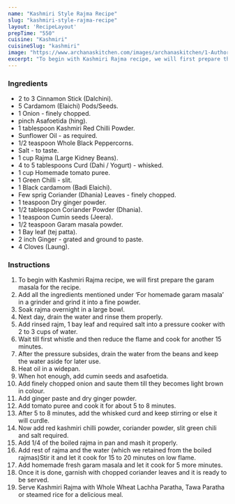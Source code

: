 ---
name: "Kashmiri Style Rajma Recipe"
slug: "kashmiri-style-rajma-recipe"
layout: 'RecipeLayout'
prepTime: "550"
cuisine: "Kashmiri"
cuisineSlug: "kashmiri"
image: "https://www.archanaskitchen.com/images/archanaskitchen/1-Author/Pooja_Thakur/Kashmiri_Rajma.jpg"
excerpt: "To begin with Kashmiri Rajma recipe, we will first prepare the garam masala for the recipe"
---

### Ingredients

- 2 to 3 Cinnamon Stick (Dalchini).
- 5 Cardamom (Elaichi) Pods/Seeds.
- 1 Onion - finely chopped.
- pinch Asafoetida (hing).
- 1 tablespoon Kashmiri Red Chilli Powder.
- Sunflower Oil - as required.
- 1/2 teaspoon Whole Black Peppercorns.
- Salt - to taste.
- 1 cup Rajma (Large Kidney Beans).
- 4 to 5 tablespoons Curd (Dahi / Yogurt) - whisked.
- 1 cup Homemade tomato puree.
- 1 Green Chilli - slit.
- 1 Black cardamom (Badi Elaichi).
- Few sprig Coriander (Dhania) Leaves - finely chopped.
- 1 teaspoon Dry ginger powder.
- 1/2 tablespoon Coriander Powder (Dhania).
- 1 teaspoon Cumin seeds (Jeera).
- 1/2 teaspoon Garam masala powder.
- 1 Bay leaf (tej patta).
- 2 inch Ginger - grated and ground to paste.
- 4 Cloves (Laung).

### Instructions

1. To begin with Kashmiri Rajma recipe, we will first prepare the garam masala for the recipe.
1. Add all the ingredients mentioned under ‘For homemade garam masala’ in a grinder and grind it into a fine powder.
1. Soak rajma overnight in a large bowl.
1. Next day, drain the water and rinse them properly.
1. Add rinsed rajm, 1 bay leaf and required salt into a pressure cooker with 2 to 3 cups of water.
1. Wait till first whistle and then reduce the flame and cook for another 15 minutes.
1. After the pressure subsides, drain the water from the beans and keep the water aside for later use.
1. Heat oil in a widepan.
1. When hot enough, add cumin seeds and asafoetida.
1. Add finely chopped onion and saute them till they becomes light brown in colour.
1. Add ginger paste and dry ginger powder.
1. Add tomato puree and cook it for about 5 to 8 minutes.
1. After 5 to 8 minutes, add the whisked curd and keep stirring or else it will curdle.
1. Now add red kashmiri chilli powder, coriander powder, slit green chili and salt required.
1. Add 1/4 of the boiled rajma in pan and mash it properly.
1. Add rest of rajma and the water (which we retained from the boiled rajmas)Stir it and let it cook for 15 to 20 minutes on low flame.
1. Add homemade fresh garam masala and let it cook for 5 more minutes.
1. Once it is done, garnish with chopped coriander leaves and it is ready to be served.
1. Serve Kashmiri Rajma with Whole Wheat Lachha Paratha, Tawa Paratha or steamed rice for a delicious meal.
